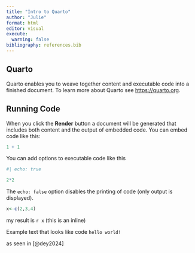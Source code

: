 ```yaml
---
title: "Intro to Quarto"
author: "Julie"
format: html
editor: visual
execute: 
  warning: false
bibliography: references.bib
---
```


## Quarto

Quarto enables you to weave together content and executable code into a finished document. To learn more about Quarto see <https://quarto.org>.

## Running Code

When you click the **Render** button a document will be generated that includes both content and the output of embedded code. You can embed code like this:

```r
1 + 1
```

You can add options to executable code like this

```r
#| echo: true

2*2

```

The `echo: false` option disables the printing of code (only output is displayed).

```r

x<-c(2,3,4)

```

my result is `r x` (this is an inline)


Example text that looks like code `hello world!`

as seen in [@dey2024]


